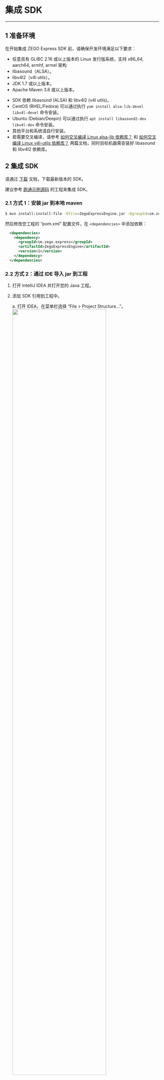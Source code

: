 # 集成 SDK

---

## 1 准备环境

在开始集成 ZEGO Express SDK 前，请确保开发环境满足以下要求：

- 任意具有 GLIBC 2.16 或以上版本的 Linux 发行版系统，支持 x86_64, aarch64, armhf, armel 架构
- libasound（ALSA）。
- libv4l2（v4l utils）。
- JDK 1.7 或以上版本。
- Apache Maven 3.6 或以上版本。

<div class="mk-hint">

- SDK 依赖 libasound (ALSA) 和 libv4l2 (v4l utils)。
- CentOS (RHEL/Fedora) 可以通过执行 `yum install alsa-lib-devel libv4l-devel` 命令安装。
- Ubuntu (Debian/Deepin) 可以通过执行 `apt install libasound2-dev libv4l-dev` 命令安装。
- 其他平台和系统请自行安装。
- 若需要交叉编译，请参考 [如何交叉编译 Linux alsa-lib 依赖库？](http://doc-zh.zego.im/faq/alsa_lib_cross_compile?product=ExpressAudio&platform=linux) 和 [如何交叉编译 Linux v4l-utils 依赖库？](http://doc-zh.zego.im/faq/v4l_utils_cross_compile?product=ExpressVideo&platform=linux) 两篇文档，同时目标机器需安装好 libasound 和 libv4l2 依赖库。

</div>

## 2 集成 SDK

请通过 [下载](#5569) 文档，下载最新版本的 SDK。

<div class="mk-hint">

建议参考 [跑通示例源码](#14512) 的工程来集成 SDK。
</div>





### 2.1 方式 1：安装 jar 到本地 maven

```sh
$ mvn install:install-file -Dfile=ZegoExpressEngine.jar -DgroupId=im.zego.express -DartifactId=ZegoExpressEngine -Dversion=1 -Dpackaging=jar`
```

然后修改您工程的 “pom.xml” 配置文件，在 `<dependencies>` 中添加依赖：

```xml
  <dependencies>
    <dependency>
      <groupId>im.zego.express</groupId>
      <artifactId>ZegoExpressEngine</artifactId>
      <version>1</version>
    </dependency>
  </dependencies>
```

### 2.2 方式 2：通过 IDE 导入 jar 到工程

1. 打开 IntelliJ IDEA 并打开您的 Java 工程。

2. 添加 SDK 引用到工程中。

    a. 打开 IDEA，在菜单栏选择 “File > Project Structure...”。
    <img src="/Pics/Linux/Express/idea_open_project_structure.png" width="80%">

    b. 在弹出的 “Project Structure” 对话框中，选择菜单 “Libraries”，单击 “+”，选择 “Java”。
    <img src="/Pics/Linux/Express/idea_add_jar_to_project.png" width="80%" height="80%">

    c. 选择 SDK 的 jar 包后，单击“Open”导入。
    <img src="/Pics/Linux/Express/idea_open_express_jar.png" width="80%">

### 注意事项

集成 SDK 后，运行 SDK 时需要依赖 Native 动态库，请参考 [跑通示例源码](#14512) 的运行指引。
